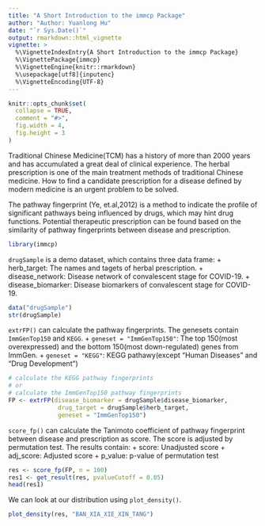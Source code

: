 ```yaml
---
title: "A Short Introduction to the immcp Package"
author: "Author: Yuanlong Hu"
date: "`r Sys.Date()`"
output: rmarkdown::html_vignette
vignette: >
  %\VignetteIndexEntry{A Short Introduction to the immcp Package}
  %\VignettePackage{immcp}
  %\VignetteEngine{knitr::rmarkdown}
  %\usepackage[utf8]{inputenc}
  %\VignetteEncoding{UTF-8}
---
```


```r
knitr::opts_chunk$set(
  collapse = TRUE,
  comment = "#>",
  fig.width = 4,
  fig.height = 3
)
```

Traditional Chinese Medicine(TCM) has a history of more than 2000 years and has accumulated a great deal of clinical experience. The herbal prescription is one of the main treatment methods of traditional Chinese medicine. How to find a candidate prescription for a disease defined by modern medicine is an urgent problem to be solved.

The pathway fingerprint (Ye, et.al,2012) is a method to indicate the profile of significant pathways being influenced by drugs, which may hint drug functions. Potential therapeutic prescription can be found based on the similarity of pathway fingerprints between disease and prescription.


```r
library(immcp)
```
`drugSample` is a demo dataset, which contains three data frame:
+ herb_target: The names and tagets of herbal prescription.
+ disease_network: Disease network of convalescent stage for COVID-19.
+ disease_biomarker: Disease biomarkers of convalescent stage for COVID-19.

```r
data("drugSample")
str(drugSample)
```
`extrFP()` can calculate the pathway fingerprints. The genesets contain `ImmGenTop150` and `KEGG`.
+ `geneset = "ImmGenTop150"`: The top 150(most overexpressed) and the bottom 150(most down-regulated) genes from ImmGen.
+ `geneset = "KEGG"`: KEGG pathawy(except "Human Diseases" and "Drug Development")

```r
# calculate the KEGG pathway fingerprints
# or
# calculate the ImmGenTop150 pathway fingerprints
FP <- extrFP(disease_biomarker = drugSample$disease_biomarker,
              drug_target = drugSample$herb_target,
              geneset = "ImmGenTop150")
```

`score_fp()` can calculate the Tanimoto coefficient of pathway fingerprint between disease and prescription as score. The score is adjusted by permutation test. The results contain:
+ score: Unadjusted score
+ adj_score: Adjusted score
+ p_value: p-value of permutation test 

```r
res <- score_fp(FP, n = 100)
res1 <- get_result(res, pvalueCutoff = 0.05)
head(res1)
```

We can look at our distribution using `plot_density()`.

```r
plot_density(res, "BAN_XIA_XIE_XIN_TANG")
```

